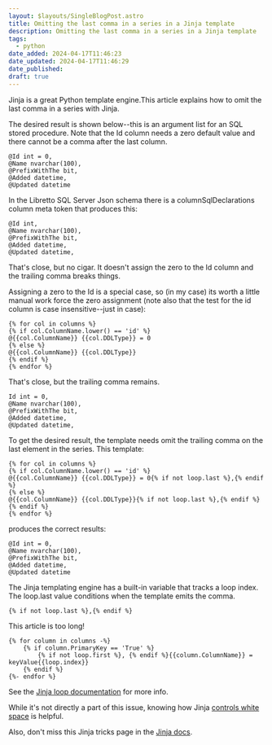 ```yaml
---
layout: $layouts/SingleBlogPost.astro
title: Omitting the last comma in a series in a Jinja template
description: Omitting the last comma in a series in a Jinja template
tags:
  - python
date_added: 2024-04-17T11:46:23
date_updated: 2024-04-17T11:46:29
date_published:
draft: true
---
```


Jinja is a great Python template engine.This article explains how to omit the last comma in a series with Jinja.

The desired result is shown below--this is an argument list for an SQL stored procedure. Note that the Id column needs a zero default value and there cannot be a comma after the last column.

```
@Id int = 0,
@Name nvarchar(100),
@PrefixWithThe bit,
@Added datetime,
@Updated datetime
```

In the Libretto SQL Server Json schema there is a columnSqlDeclarations column meta token that produces this:

```
@Id int,
@Name nvarchar(100),
@PrefixWithThe bit,
@Added datetime,
@Updated datetime,
```

That's close, but no cigar. It doesn't assign the zero to the Id column and the trailing comma breaks things.

Assigning a zero to the Id is a special case, so (in my case) its worth a little manual work force the zero assignment (note also that the test for the id column is case insensitive--just in case):

```
{% for col in columns %}
{% if col.ColumnName.lower() == 'id' %}
@{{col.ColumnName}} {{col.DDLType}} = 0
{% else %}
@{{col.ColumnName}} {{col.DDLType}}
{% endif %}
{% endfor %}
```

That's close, but the trailing comma remains.

```
Id int = 0,
@Name nvarchar(100),
@PrefixWithThe bit,
@Added datetime,
@Updated datetime,
```

To get the desired result, the template needs omit the trailing comma on the last element in the series. This template:

```
{% for col in columns %}
{% if col.ColumnName.lower() == 'id' %}
@{{col.ColumnName}} {{col.DDLType}} = 0{% if not loop.last %},{% endif %}
{% else %}
@{{col.ColumnName}} {{col.DDLType}}{% if not loop.last %},{% endif %}
{% endif %}
{% endfor %}
```

produces the correct results:

```
@Id int = 0,
@Name nvarchar(100),
@PrefixWithThe bit,
@Added datetime,
@Updated datetime
```

The Jinja templating engine has a built-in variable that tracks a loop index. The loop.last value conditions when the template emits the comma.

```
{% if not loop.last %},{% endif %}

```

This article is too long!

```
{% for column in columns -%}
    {% if column.PrimaryKey == 'True' %}
        {% if not loop.first %}, {% endif %}{{column.ColumnName}} = keyValue{{loop.index}}
    {% endif %}
{%- endfor %}
```

See the [Jinja loop documentation](https://jinja.palletsprojects.com/en/3.0.x/templates/#list-of-control-structures) for more info.

While it's not directly a part of this issue, knowing how Jinja [controls white space](https://jinja.palletsprojects.com/en/3.0.x/templates/#whitespace-control) is helpful.

Also, don't miss this Jinja tricks page in the [Jinja docs](https://jinja.palletsprojects.com/en/3.1.x/).
